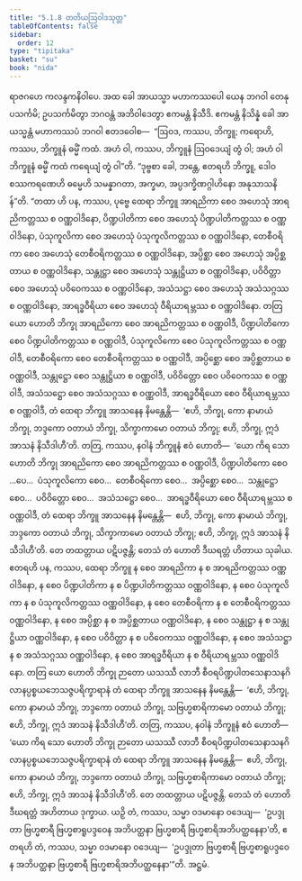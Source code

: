 ```yaml
---
title: "5.1.8 တတိယဩဝါဒသုတ္တ"
tableOfContents: false
sidebar:
  order: 12
type: "tipitaka"
basket: "su"
book: "nida"
---
```



<DynamicBreadcrumb />

<Division number="151" book="nida">

<Paragraph number="953" book="nida">
ရာဇဂဟေ ကလန္ဒကနိဝါပေ. အထ ခေါ အာယသ္မာ မဟာကဿပေါ ယေန ဘဂဝါ တေနုပသင်္ကမိ; ဥပသင်္ကမိတွာ ဘဂဝန္တံ အဘိဝါဒေတွာ ဧကမန္တံ နိသီဒိ. ဧကမန္တံ နိသိန္နံ ခေါ အာယသ္မန္တံ မဟာကဿပံ ဘဂဝါ ဧတဒဝေါစ—  “ဩဝဒ, ကဿပ, ဘိက္ခူ; ကရောဟိ, ကဿပ, ဘိက္ခူနံ ဓမ္မိံ ကထံ. အဟံ ဝါ, ကဿပ, ဘိက္ခူနံ ဩဝဒေယျံ တွံ ဝါ; အဟံ ဝါ ဘိက္ခူနံ ဓမ္မိံ ကထံ ကရေယျံ တွံ ဝါ”တိ.
</Paragraph>

<Paragraph number="954" book="nida">
“ဒုဗ္ဗစာ ခေါ, ဘန္တေ, ဧတရဟိ ဘိက္ခူ, ဒေါဝစဿကရဏေဟိ ဓမ္မေဟိ သမန္နာဂတာ, အက္ခမာ, အပ္ပဒက္ခိဏဂ္ဂါဟိနော အနုသာသနိန်”တိ. “တထာ ဟိ ပန, ကဿပ, ပုဗ္ဗေ ထေရာ ဘိက္ခူ အာရညိကာ စေဝ အဟေသုံ အာရညိကတ္တဿ စ ဝဏ္ဏဝါဒိနော, ပိဏ္ဍပါတိကာ စေဝ အဟေသုံ ပိဏ္ဍပါတိကတ္တဿ စ ဝဏ္ဏဝါဒိနော, ပံသုကူလိကာ စေဝ အဟေသုံ ပံသုကူလိကတ္တဿ စ ဝဏ္ဏဝါဒိနော, တေစီဝရိကာ စေဝ အဟေသုံ တေစီဝရိကတ္တဿ စ ဝဏ္ဏဝါဒိနော, အပ္ပိစ္ဆာ စေဝ အဟေသုံ အပ္ပိစ္ဆတာယ စ ဝဏ္ဏဝါဒိနော, သန္တုဋ္ဌာ စေဝ အဟေသုံ သန္တုဋ္ဌိယာ စ ဝဏ္ဏဝါဒိနော, ပဝိဝိတ္တာ စေဝ အဟေသုံ ပဝိဝေကဿ စ ဝဏ္ဏဝါဒိနော, အသံသဋ္ဌာ စေဝ အဟေသုံ အသံသဂ္ဂဿ စ ဝဏ္ဏဝါဒိနော, အာရဒ္ဓဝီရိယာ စေဝ အဟေသုံ ဝီရိယာရမ္ဘဿ စ ဝဏ္ဏဝါဒိနော.
</Paragraph>

<Paragraph number="955" book="nida">
တတြ ယော ဟောတိ ဘိက္ခု အာရညိကော စေဝ အာရညိကတ္တဿ စ ဝဏ္ဏဝါဒီ, ပိဏ္ဍပါတိကော စေဝ ပိဏ္ဍပါတိကတ္တဿ စ ဝဏ္ဏဝါဒီ, ပံသုကူလိကော စေဝ ပံသုကူလိကတ္တဿ စ ဝဏ္ဏဝါဒီ, တေစီဝရိကော စေဝ တေစီဝရိကတ္တဿ စ ဝဏ္ဏဝါဒီ, အပ္ပိစ္ဆော စေဝ အပ္ပိစ္ဆတာယ စ ဝဏ္ဏဝါဒီ, သန္တုဋ္ဌော စေဝ သန္တုဋ္ဌိယာ စ ဝဏ္ဏဝါဒီ, ပဝိဝိတ္တော စေဝ ပဝိဝေကဿ စ ဝဏ္ဏဝါဒီ, အသံသဋ္ဌော စေဝ အသံသဂ္ဂဿ စ ဝဏ္ဏဝါဒီ, အာရဒ္ဓဝီရိယော စေဝ ဝီရိယာရမ္ဘဿ စ ဝဏ္ဏဝါဒီ, တံ ထေရာ ဘိက္ခူ အာသနေန နိမန္တေန္တိ—  ‘ဧဟိ, ဘိက္ခု, ကော နာမာယံ ဘိက္ခု, ဘဒ္ဒကော ဝတာယံ ဘိက္ခု, သိက္ခာကာမော ဝတာယံ ဘိက္ခု; ဧဟိ, ဘိက္ခု, ဣဒံ အာသနံ နိသီဒါဟီ’တိ.
</Paragraph>

<Paragraph number="956" book="nida">
တတြ, ကဿပ, နဝါနံ ဘိက္ခူနံ ဧဝံ ဟောတိ—  ‘ယော ကိရ သော ဟောတိ ဘိက္ခု အာရညိကော စေဝ အာရညိကတ္တဿ စ ဝဏ္ဏဝါဒီ, ပိဏ္ဍပါတိကော စေဝ …ပေ…  ပံသုကူလိကော စေဝ…  တေစီဝရိကော စေဝ…  အပ္ပိစ္ဆော စေဝ…  သန္တုဋ္ဌော စေဝ…  ပဝိဝိတ္တော စေဝ…  အသံသဋ္ဌော စေဝ…  အာရဒ္ဓဝီရိယော စေဝ ဝီရိယာရမ္ဘဿ စ ဝဏ္ဏဝါဒီ, တံ ထေရာ ဘိက္ခူ အာသနေန နိမန္တေန္တိ—  ဧဟိ, ဘိက္ခု, ကော နာမာယံ ဘိက္ခု, ဘဒ္ဒကော ဝတာယံ ဘိက္ခု, သိက္ခာကာမော ဝတာယံ ဘိက္ခု; ဧဟိ, ဘိက္ခု, ဣဒံ အာသနံ နိသီဒါဟီ’တိ. တေ တထတ္တာယ ပဋိပဇ္ဇန္တိ; တေသံ တံ ဟောတိ ဒီဃရတ္တံ ဟိတာယ သုခါယ.
</Paragraph>

<Paragraph number="957" book="nida">
ဧတရဟိ ပန, ကဿပ, ထေရာ ဘိက္ခူ န စေဝ အာရညိကာ န စ အာရညိကတ္တဿ ဝဏ္ဏဝါဒိနော, န စေဝ ပိဏ္ဍပါတိကာ န စ ပိဏ္ဍပါတိကတ္တဿ ဝဏ္ဏဝါဒိနော, န စေဝ ပံသုကူလိကာ န စ ပံသုကူလိကတ္တဿ ဝဏ္ဏဝါဒိနော, န စေဝ တေစီဝရိကာ န စ တေစီဝရိကတ္တဿ ဝဏ္ဏဝါဒိနော, န စေဝ အပ္ပိစ္ဆာ န စ အပ္ပိစ္ဆတာယ ဝဏ္ဏဝါဒိနော, န စေဝ သန္တုဋ္ဌာ န စ သန္တုဋ္ဌိယာ ဝဏ္ဏဝါဒိနော, န စေဝ ပဝိဝိတ္တာ န စ ပဝိဝေကဿ ဝဏ္ဏဝါဒိနော, န စေဝ အသံသဋ္ဌာ န စ အသံသဂ္ဂဿ ဝဏ္ဏဝါဒိနော, န စေဝ အာရဒ္ဓဝီရိယာ န စ ဝီရိယာရမ္ဘဿ ဝဏ္ဏဝါဒိနော.
</Paragraph>

<Paragraph number="958" book="nida">
တတြ ယော ဟောတိ ဘိက္ခု ဉာတော ယသဿီ လာဘီ စီဝရပိဏ္ဍပါတသေနာသနဂိလာနပ္ပစ္စယဘေသဇ္ဇပရိက္ခာရာနံ တံ ထေရာ ဘိက္ခူ အာသနေန နိမန္တေန္တိ—  ‘ဧဟိ, ဘိက္ခု, ကော နာမာယံ ဘိက္ခု, ဘဒ္ဒကော ဝတာယံ ဘိက္ခု, သဗြဟ္မစာရိကာမော ဝတာယံ ဘိက္ခု; ဧဟိ, ဘိက္ခု, ဣဒံ အာသနံ နိသီဒါဟီ’တိ.
</Paragraph>

<Paragraph number="959" book="nida">
တတြ, ကဿပ, နဝါနံ ဘိက္ခူနံ ဧဝံ ဟောတိ—  ‘ယော ကိရ သော ဟောတိ ဘိက္ခု ဉာတော ယသဿီ လာဘီ စီဝရပိဏ္ဍပါတသေနာသနဂိလာနပ္ပစ္စယဘေသဇ္ဇပရိက္ခာရာနံ တံ ထေရာ ဘိက္ခူ အာသနေန နိမန္တေန္တိ—  ဧဟိ, ဘိက္ခု, ကော နာမာယံ ဘိက္ခု, ဘဒ္ဒကော ဝတာယံ ဘိက္ခု, သဗြဟ္မစာရိကာမော ဝတာယံ ဘိက္ခု; ဧဟိ, ဘိက္ခု, ဣဒံ အာသနံ နိသီဒါဟီ’တိ. တေ တထတ္တာယ ပဋိပဇ္ဇန္တိ. တေသံ တံ ဟောတိ ဒီဃရတ္တံ အဟိတာယ ဒုက္ခာယ. ယဉှိ တံ, ကဿပ, သမ္မာ ဝဒမာနော ဝဒေယျ—  ‘ဥပဒ္ဒုတာ ဗြဟ္မစာရီ ဗြဟ္မစာရူပဒ္ဒဝေန အဘိပတ္ထနာ ဗြဟ္မစာရီ ဗြဟ္မစာရိအဘိပတ္ထနေနာ’တိ, ဧတရဟိ တံ, ကဿပ, သမ္မာ ဝဒမာနော ဝဒေယျ—  ‘ဥပဒ္ဒုတာ ဗြဟ္မစာရီ ဗြဟ္မစာရူပဒ္ဒဝေန အဘိပတ္ထနာ ဗြဟ္မစာရီ ဗြဟ္မစာရိအဘိပတ္ထနေနာ’”တိ.

</Paragraph>
</Division>

<Paragraph number="960" type="center" book="nida">
အဋ္ဌမံ.
</Paragraph>